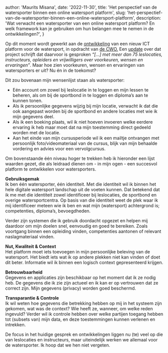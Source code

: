 
  author: 'Maurits Misana',
  date: '2022-11-30',
  title:
    'Het perspectief van de watersporter binnen een online watersport platform',
  slug: 'het-perspectief-van-de-watersporter-binnen-een-online-watersport-platform',
  description:
    'Wat verwacht een watersporter van een online watersport platform? En welk framework kan je gebruiken om hun belangen mee te nemen in de ontwikkelingen?',
}


<Summary
  highlights={[
    {
      id: 'needs-watersporters',
      content:
        'Vergeet de voorkeuren, wensen en ervaringen van de watersporter niet bij het ontwikkelen van een platform voor de watersport.',
    },
  ]}
/>

Op dit moment wordt gewerkt aan de [ontwikkeling](https://cwo.nl/nieuws/update-cwo-3-0-ict) van een nieuw ICT platform voor de watersport, in opdracht van [de CWO.](https://cwo.nl/over-cwo/over-de-cwo) Een [update](https://cwo.nl/nieuws/update-cwo-3-0-opleidingen-organisatie-en-ict) over dat project schrijft dat daarvoor is gesproken _“[…] met meer dan 75 leslocaties, instructeurs, opleiders en vrijwilligers over voorkeuren, wensen en ervaringen”_. Maar hoe zien voorkeuren, wensen en ervaringen van watersporters er uit? Nu én in de toekomst?

Dit zou bovenaan mijn wensenlijst staan als watersporter:

- Eén account om zowel bij leslocatie in te loggen en mijn lessen te beheren, als om bij de sportbond in te loggen en diploma’s aan te kunnen tonen.
- Als ik persoonlijke gegevens wijzig bij mijn locatie, verwacht ik dat die ook aangepast worden bij de sportbond en andere locaties met wie ik mijn gegevens deel.
- Als ik een boeking plaats, wil ik niet hoeven invoeren welke eerdere ervaring ik heb maar moet dat na mijn toestemming direct gedeeld worden met de locatie.
- Aan het einde van mijn cursusperiode wil ik een mailtje ontvangen met persoonlijk foto/videomateriaal van de cursus, blijk van mijn behaalde vordering en advies voor een vervolgcursus.

Om bovenstaande één niveau hoger te trekken heb ik hieronder een lijst waarden gezet, die als leidraad dienen om - in mijn ogen - een succesvol platform te ontwikkelen voor watersporters.

**Gebruiksgemak**  
Ik ben één watersporter, één identiteit. Met die identiteit wil ik binnen het hele digitale watersport landschap uit de voeten kunnen. Dat betekend dat ik me met die identiteit zowel identificeer bij leslocaties, de sportbond en overige watersportcentra. Op basis van die identiteit weet de plek waar ik mij identificeer meteen wie ik ben en wat mijn (watersport) achtergrond is; competenties, diploma’s, bevoegdheden.

Verder zijn systemen die ik gebruik doordacht opgezet en helpen mij daardoor om mijn doelen snel, eenvoudig en goed te bereiken. Zoals voortgang binnen een opleiding vinden, competenties aantonen of relevant naslagmateriaal vinden.

**Nut, Kwaliteit & Context**  
Het platform moet iets toevoegen in mijn persoonlijke beleving van de watersport. Het biedt iets wat ik op andere plekken niet kan vinden of doet dit beter. Informatie wil ik binnen een logisch context gepresenteerd krijgen.

**Betrouwbaarheid**  
Gegevens en applicaties zijn beschikbaar op het moment dat ik ze nodig heb. De gegevens die ik zie zijn actueel en ik kan er op vertrouwen dat ze correct zijn. Mijn gegevens (privacy) worden goed beschermd.

**Transparantie & Controle**  
Ik wil weten hoe gegevens die betrekking hebben op mij in het systeem zijn gekomen, wat was de context? Wie heeft ze, wanneer, om welke reden ingevuld? Verder wil ik controle hebben over welke partijen toegang hebben tot (subsets van) mijn data, en deze toestemmingen kunnen verlenen en intrekken.

De focus in het huidige gesprek en ontwikkelingen liggen nu (te) veel op die van leslocaties en instructeurs, maar uiteindelijk werken we allemaal voor de watersporter. Ik hoop dat we hen niet vergeten.
